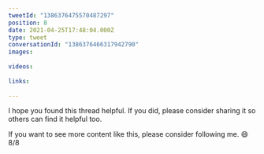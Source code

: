 ```yaml
---
tweetId: "1386376475570487297"
position: 8
date: 2021-04-25T17:48:04.000Z
type: tweet
conversationId: "1386376466317942790"
images:
  
videos:
  
links:
  
---
```

I hope you found this thread helpful. If you did, please consider sharing it so others can find it helpful too.

If you want to see more content like this, please consider following me. 😄  8/8
